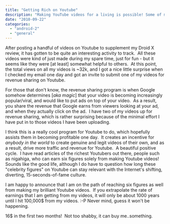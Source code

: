 ```yaml
---
title: "Getting Rich on Youtube"
description: "Making YouTube videos for a living is possible! Some of my musings on the creator economy having been one for a while."
date: "2010-09-22"
categories: 
  - "android-2"
  - "general"
---
```


After posting a handful of videos on Youtube to supplement my Droid X review, it has gotten to be quite an interesting activity to track.  All these videos were kind of just made during my spare time, just for fun - but it seems like they were \[at least\] somewhat helpful to others.  At this point, the total views on all my videos is ~32k, and I got a nice little surprise when I checked my email one day and got an invite to submit one of my videos for revenue sharing on Youtube.

For those that don't know, the revenue sharing program is when Google somehow determines \[_aka magic_\] that your video is becoming increasingly popular/viral, and would like to put ads on top of your video.  As a result, you share the revenue that Google earns from viewers looking at your ad, and when they actually click on the ad.  I have two of my videos up for revenue sharing, which is rather surprising because of the minimal effort I have put in to those videos I have been uploading.

I think this is a really cool program for Youtube to do, which hopefully assists them in becoming profitable one day.  It creates an incentive for _anybody in the world_ to create genuine and legit videos of their own, and as a result, drive more traffic and revenue for Youtube.  A beautiful positive cycle.  I have read articles of the richest Youtubers out there, people such as nigahiga, who can earn six figures solely from making Youtube videos!  Sounds like the good life, although I do have to question how long these "celebrity figures" on Youtube can stay relevant with the Internet's shifting, diverting, 15-seconds-of-fame culture.

I am happy to announce that I am on the path of reaching six figures as well from making my brilliant Youtube videos.  If you extrapolate the rate of earnings that I am getting from my videos, it will only be about 1000 years until I hit 100,000$ from my videos. :-P Never mind, guess it won't be happening.

16$ in the first two months!  Not too shabby, it can buy me..something.
